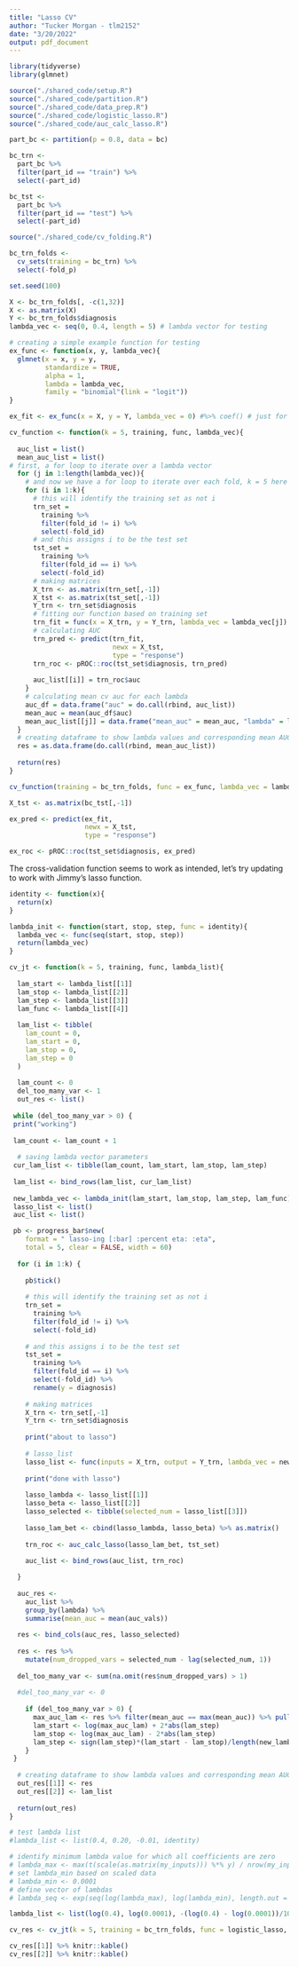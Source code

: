 ```yaml
---
title: "Lasso CV"
author: "Tucker Morgan - tlm2152"
date: "3/20/2022"
output: pdf_document
---
```


```r
library(tidyverse)
library(glmnet)
```

```r
source("./shared_code/setup.R")
source("./shared_code/partition.R")
source("./shared_code/data_prep.R")
source("./shared_code/logistic_lasso.R")
source("./shared_code/auc_calc_lasso.R")

part_bc <- partition(p = 0.8, data = bc)

bc_trn <- 
  part_bc %>% 
  filter(part_id == "train") %>% 
  select(-part_id)

bc_tst <- 
  part_bc %>% 
  filter(part_id == "test") %>% 
  select(-part_id)
```

```r
source("./shared_code/cv_folding.R")

bc_trn_folds <- 
  cv_sets(training = bc_trn) %>% 
  select(-fold_p)
```

```r
set.seed(100)

X <- bc_trn_folds[, -c(1,32)]
X <- as.matrix(X)
Y <- bc_trn_folds$diagnosis
lambda_vec <- seq(0, 0.4, length = 5) # lambda vector for testing

# creating a simple example function for testing
ex_func <- function(x, y, lambda_vec){
  glmnet(x = x, y = y,
         standardize = TRUE,
         alpha = 1,
         lambda = lambda_vec,
         family = "binomial"(link = "logit"))
}

ex_fit <- ex_func(x = X, y = Y, lambda_vec = 0) #%>% coef() # just for example, not stored

cv_function <- function(k = 5, training, func, lambda_vec){
  
  auc_list = list()
  mean_auc_list = list()
# first, a for loop to iterate over a lambda vector
  for (j in 1:length(lambda_vec)){
    # and now we have a for loop to iterate over each fold, k = 5 here
    for (i in 1:k){
      # this will identify the training set as not i
      trn_set = 
        training %>% 
        filter(fold_id != i) %>% 
        select(-fold_id)
      # and this assigns i to be the test set
      tst_set =
        training %>% 
        filter(fold_id == i) %>% 
        select(-fold_id)
      # making matrices
      X_trn <- as.matrix(trn_set[,-1])
      X_tst <- as.matrix(tst_set[,-1])
      Y_trn <- trn_set$diagnosis
      # fitting our function based on training set
      trn_fit = func(x = X_trn, y = Y_trn, lambda_vec = lambda_vec[j])
      # calculating AUC
      trn_pred <- predict(trn_fit,
                          newx = X_tst,
                          type = "response")
      trn_roc <- pROC::roc(tst_set$diagnosis, trn_pred)
      
      auc_list[[i]] = trn_roc$auc
    }
    # calculating mean cv auc for each lambda
    auc_df = data.frame("auc" = do.call(rbind, auc_list))
    mean_auc = mean(auc_df$auc)
    mean_auc_list[[j]] = data.frame("mean_auc" = mean_auc, "lambda" = lambda_vec[j])
  }
  # creating dataframe to show lambda values and corresponding mean AUC
  res = as.data.frame(do.call(rbind, mean_auc_list))
  
  return(res)
}

cv_function(training = bc_trn_folds, func = ex_func, lambda_vec = lambda_vec)
```

```r
X_tst <- as.matrix(bc_tst[,-1])

ex_pred <- predict(ex_fit,
                   newx = X_tst,
                   type = "response")

ex_roc <- pROC::roc(tst_set$diagnosis, ex_pred)
```

The cross-validation function seems to work as intended, let's try updating to work with Jimmy's lasso function.

```r

identity <- function(x){
  return(x)
}

lambda_init <- function(start, stop, step, func = identity){
  lambda_vec <- func(seq(start, stop, step))
  return(lambda_vec)
}

cv_jt <- function(k = 5, training, func, lambda_list){
  
  lam_start <- lambda_list[[1]]
  lam_stop <- lambda_list[[2]]
  lam_step <- lambda_list[[3]]
  lam_func <- lambda_list[[4]]
  
  lam_list <- tibble(
    lam_count = 0,
    lam_start = 0,
    lam_stop = 0,
    lam_step = 0
  )
  
  lam_count <- 0
  del_too_many_var <- 1
  out_res <- list()
 
 while (del_too_many_var > 0) {
 print("working")
  
 lam_count <- lam_count + 1
 
  # saving lambda vector parameters
 cur_lam_list <- tibble(lam_count, lam_start, lam_stop, lam_step)
 
 lam_list <- bind_rows(lam_list, cur_lam_list) 
 
 new_lambda_vec <- lambda_init(lam_start, lam_stop, lam_step, lam_func)
 lasso_list <- list()
 auc_list <- list()

 pb <- progress_bar$new(
    format = " lasso-ing [:bar] :percent eta: :eta",
    total = 5, clear = FALSE, width = 60)
 
  for (i in 1:k) {
 
    pb$tick()
    
    # this will identify the training set as not i
    trn_set = 
      training %>% 
      filter(fold_id != i) %>% 
      select(-fold_id)
    
    # and this assigns i to be the test set
    tst_set =
      training %>% 
      filter(fold_id == i) %>% 
      select(-fold_id) %>%
      rename(y = diagnosis)
    
    # making matrices
    X_trn <- trn_set[,-1]
    Y_trn <- trn_set$diagnosis
    
    print("about to lasso")
    
    # lasso_list    
    lasso_list <- func(inputs = X_trn, output = Y_trn, lambda_vec = new_lambda_vec)
    
    print("done with lasso")
    
    lasso_lambda <- lasso_list[[1]]
    lasso_beta <- lasso_list[[2]]
    lasso_selected <- tibble(selected_num = lasso_list[[3]])
    
    lasso_lam_bet <- cbind(lasso_lambda, lasso_beta) %>% as.matrix()
    
    trn_roc <- auc_calc_lasso(lasso_lam_bet, tst_set)
    
    auc_list <- bind_rows(auc_list, trn_roc)

  }
    
  auc_res <- 
    auc_list %>% 
    group_by(lambda) %>%
    summarise(mean_auc = mean(auc_vals))
   
  res <- bind_cols(auc_res, lasso_selected)
  
  res <- res %>% 
    mutate(num_dropped_vars = selected_num - lag(selected_num, 1))
  
  del_too_many_var <- sum(na.omit(res$num_dropped_vars) > 1)
  
  #del_too_many_var <- 0
  
    if (del_too_many_var > 0) {
      max_auc_lam <- res %>% filter(mean_auc == max(mean_auc)) %>% pull(lambda) %>% mean()
      lam_start <- log(max_auc_lam) + 2*abs(lam_step)
      lam_stop <- log(max_auc_lam) - 2*abs(lam_step)
      lam_step <- sign(lam_step)*(lam_start - lam_stop)/length(new_lambda_vec)
    }  
 }
  
  # creating dataframe to show lambda values and corresponding mean AUC
  out_res[[1]] <- res
  out_res[[2]] <- lam_list
 
  return(out_res)
}

# test lambda list
#lambda_list <- list(0.4, 0.20, -0.01, identity)

# identify minimum lambda value for which all coefficients are zero
# lambda_max <- max(t(scale(as.matrix(my_inputs))) %*% y) / nrow(my_inputs)
# set lambda_min based on scaled data
# lambda_min <- 0.0001
# define vector of lambdas
# lambda_seq <- exp(seq(log(lambda_max), log(lambda_min), length.out = 100))

lambda_list <- list(log(0.4), log(0.0001), -(log(0.4) - log(0.0001))/100, exp)

cv_res <- cv_jt(k = 5, training = bc_trn_folds, func = logistic_lasso, lambda_list = lambda_list)

cv_res[[1]] %>% knitr::kable()
cv_res[[2]] %>% knitr::kable()
```


